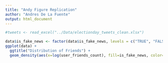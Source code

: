 ```yaml
---
title: "Andy Figure Replication"
author: "Andres De La Fuente"
output: html_document
---
```


```r
#tweets <- read_excel("../Data/electionday_tweets_clean.xlsx")
```

```r
data$is_fake_news <- factor(data$is_fake_news, levels = c("TRUE", "FALSE"))
ggplot(data) +
  ggtitle("Distribution of Friends") +
  geom_density(aes(x=log(user_friends_count), fill=is_fake_news, color=is_fake_news), alpha=0.4) 

```

